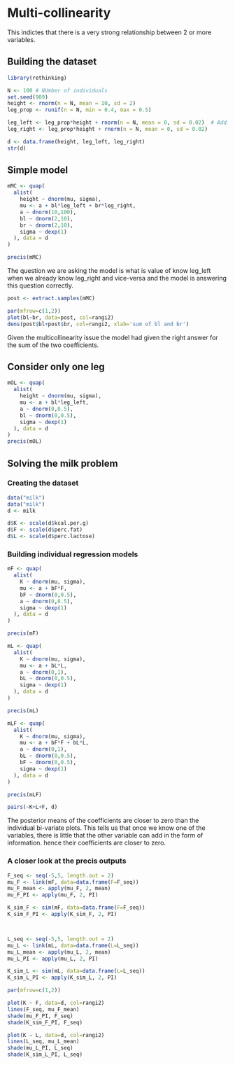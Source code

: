 # Multi-collinearity

This indictes that there is a very strong relationship between 2 or more variables.

## Building the dataset
```r

library(rethinking)

N <- 100 # NUmber of individuals
set.seed(909)
height <- rnorm(n = N, mean = 10, sd = 2)
leg_prop <- runif(n = N, min = 0.4, max = 0.5)

leg_left <- leg_prop*height + rnorm(n = N, mean = 0, sd = 0.02)  # Adding an error term
leg_right <- leg_prop*height + rnorm(n = N, mean = 0, sd = 0.02)  

d <- data.frame(height, leg_left, leg_right)
str(d)

```

## Simple model

```r

mMC <- quap(
  alist(
    height ~ dnorm(mu, sigma),
    mu <- a + bl*leg_left + br*leg_right,
    a ~ dnorm(10,100),
    bl ~ dnorm(2,10),
    br ~ dnorm(2,10),
    sigma ~ dexp(1)
  ), data = d
)

precis(mMC)

```

The question we are asking the model is what is value of know leg_left when we already know leg_right and vice-versa and the model is answering this question correctly.


```r

post <- extract.samples(mMC)

par(mfrow=c(1,2))
plot(bl~br, data=post, col=rangi2)
dens(post$bl+post$br, col=rangi2, xlab='sum of bl and br')

```
Given the multicollinearity issue the model had given the right answer for the sum of the two coefficients.

## Consider only one leg

```r

mOL <- quap(
  alist(
    height ~ dnorm(mu, sigma),
    mu <- a + bl*leg_left,
    a ~ dnorm(0,0.5),
    bl ~ dnorm(0,0.5),
    sigma ~ dexp(1)
  ), data = d
)
precis(mOL)

```

## Solving the milk problem

### Creating the dataset
```r

data("milk")
data("milk")
d <- milk

d$K <- scale(d$kcal.per.g)
d$F <- scale(d$perc.fat)
d$L <- scale(d$perc.lactose)

```

### Building individual regression models

```r

mF <- quap(
  alist(
    K ~ dnorm(mu, sigma),
    mu <- a + bF*F,
    bF ~ dnorm(0,0.5),
    a ~ dnorm(0,0.5),
    sigma ~ dexp(1)
  ), data = d
)

precis(mF)

mL <- quap(
  alist(
    K ~ dnorm(mu, sigma),
    mu <- a + bL*L,
    a ~ dnorm(0,1),
    bL ~ dnorm(0,0.5),
    sigma ~ dexp(1)
  ), data = d
)

precis(mL)

mLF <- quap(
  alist(
    K ~ dnorm(mu, sigma),
    mu <- a + bF*F + bL*L,
    a ~ dnorm(0,1),
    bL ~ dnorm(0,0.5),
    bF ~ dnorm(0,0.5),
    sigma ~ dexp(1)
  ), data = d
)

precis(mLF)

pairs(~K+L+F, d)

```

The posterior means of the coefficients are closer to zero than the individual bi-variate plots.  This tells us that once we know one of the variables, there is little that the other variable can add in the form of information.  hence their coefficients are closer to zero.

### A closer look at the precis outputs

```r

F_seq <- seq(-5,5, length.out = 2)
mu_F <- link(mF, data=data.frame(F=F_seq))
mu_F_mean <- apply(mu_F, 2, mean)
mu_F_PI <- apply(mu_F, 2, PI)

K_sim_F <- sim(mF, data=data.frame(F=F_seq))
K_sim_F_PI <- apply(K_sim_F, 2, PI)



L_seq <- seq(-5,5, length.out = 2)
mu_L <- link(mL, data=data.frame(L=L_seq))
mu_L_mean <- apply(mu_L, 2, mean)
mu_L_PI <- apply(mu_L, 2, PI)

K_sim_L <- sim(mL, data=data.frame(L=L_seq))
K_sim_L_PI <- apply(K_sim_L, 2, PI)

par(mfrow=c(1,2))

plot(K ~ F, data=d, col=rangi2)
lines(F_seq, mu_F_mean)
shade(mu_F_PI, F_seq)
shade(K_sim_F_PI, F_seq)

plot(K ~ L, data=d, col=rangi2)
lines(L_seq, mu_L_mean)
shade(mu_L_PI, L_seq)
shade(K_sim_L_PI, L_seq)

```


